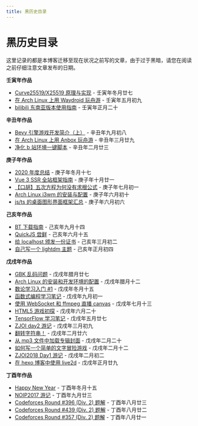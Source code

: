 ```yaml
---
title: 黑历史目录
---
```


# 黑历史目录

这里记录的都是本博客迁移至现在状况之前写的文章，由于过于黑暗，请您在阅读之前仔细注意文章发布的日期。

**壬寅年作品**

- [Curve25519/X25519 原理与实现](/post/x25519) - 壬寅年冬月廿七
- [在 Arch Linux 上用 Waydroid 玩舟游](/post/waydroid-arknights) - 壬寅年五月初九
- [bilibili 东南亚版本使用指南](/post/bstar-unlock) - 壬寅年正月二十

**辛丑年作品**

- [Bevy 引擎游戏开发简介（上）](/post/bevy-engine-ichi) - 辛丑年九月初八
- [在 Arch Linux 上用 Anbox 玩舟游](/post/anbox-arknights) - 辛丑年三月廿九
- [净化 b 站环境一键脚本](/post/clean-bilibili) - 辛丑年二月廿三

**庚子年作品**

- [2020 年度总结](/post/happy-new-year-2021) - 庚子年冬月十七
- [Vue 3 SSR 全站框架指南](/post/vue3-ssr-tutorial) - 庚子年十月廿一
- [【口胡】五次方程为何没有求根公式](/post/galois-theory) - 庚子年七月初一
- [Arch Linux i3wm 的安装与配置](/post/archlinux-setup) - 庚子年六月初十
- [js/ts 的桌面图形界面框架汇总](/post/js-ts-gui-framework) - 庚子年六月初六

**己亥年作品**

- [BT 下载指南](/post/bt-download) - 己亥年九月十四
- [QuickJS 尝鲜](/post/quick-js) - 己亥年六月十五
- [给 localhost 颁发一份证书](/post/certificate) - 己亥年三月初二
- [自己写一个 lightdm 主题](/post/lightdm-theme-writing) - 己亥年正月初四

**戊戌年作品**

- [GBK 乱码问题](/post/ascii-to-gbk) - 戊戌年腊月廿七
- [Arch Linux 的安装和开发环境的配置](/post/arch-install) - 戊戌年腊月十二
- [数论学习入门 #1](/post/number-theory) - 戊戌年冬月十五
- [函数式编程学习笔记](/post/functional-1) - 戊戌年九月初一
- [使用 WebSocket 和 ffmpeg 直播 canvas](/post/canvas-live) - 戊戌年七月十三
- [HTML5 游戏初探](/post/html5-game) - 戊戌年六月二十
- [TensorFlow 学习笔记](/post/tensorflow) - 戊戌年五月廿七
- [ZJOI day2 游记](/post/zjoi-day2) - 戊戌年三月初九
- [翻转字符串！](/post/reverse-sentense) - 戊戌年二月廿六
- [从 mp3 文件中加载专辑封面](/post/load-cover-from-mp3-file) - 戊戌年二月二十
- [如何写一个简单的文字冒险游戏](/post/write-a-simple-acg-game) - 戊戌年二月十二
- [ZJOI2018 Day1 游记](/post/zjoi2018-day1) - 戊戌年二月初二
- [在 hexo 博客中使用 live2d](/post/how-to-use-live2d-in-hexo) - 戊戌年正月廿九

**丁酉年作品**

- [Happy New Year](/post/happy-new-year) - 丁酉年冬月十五
- [NOIP2017 游记](/post/noip2017-travel) - 丁酉年九月廿三
- [Codeforces Round #396 (Div. 2) 题解](/post/codeforces-round-396-div-2-solution) - 丁酉年八月廿三
- [Codeforces Round #439 (Div. 2) 题解](/post/codeforces-round-439-div-2-solution) - 丁酉年八月廿二
- [Codeforces Round #357 (Div. 2) 题解](/post/codeforces-round-357-div-2-solution) - 丁酉年八月廿一
